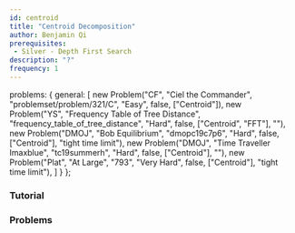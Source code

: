 ```yaml
---
id: centroid
title: "Centroid Decomposition"
author: Benjamin Qi
prerequisites: 
 - Silver - Depth First Search
description: "?"
frequency: 1
---
```



  problems: {
    general: [
      new Problem("CF", "Ciel the Commander", "problemset/problem/321/C", "Easy", false, ["Centroid"]),
      new Problem("YS", "Frequency Table of Tree Distance", "frequency_table_of_tree_distance", "Hard", false, ["Centroid", "FFT"], ""),
      new Problem("DMOJ", "Bob Equilibrium", "dmopc19c7p6", "Hard", false, ["Centroid"], "tight time limit"),
      new Problem("DMOJ", "Time Traveller Imaxblue", "tc19summerh", "Hard", false, ["Centroid"], ""),
      new Problem("Plat", "At Large", "793", "Very Hard", false, ["Centroid"], "tight time limit"),
    ]
  }
};

### Tutorial

<resources>
  <resource source="Carpanese" title="Illustrated Intro to Centroid Decomposition" url="https://medium.com/carpanese/an-illustrated-introduction-to-centroid-decomposition-8c1989d53308" starred></resource>
  <resource source="GFG" title="Centroid Decomposition of Tree" url="centroid-decomposition-of-tree"></resource>
</resources>

### Problems

<problems-list problems={metadata.problems.general} />